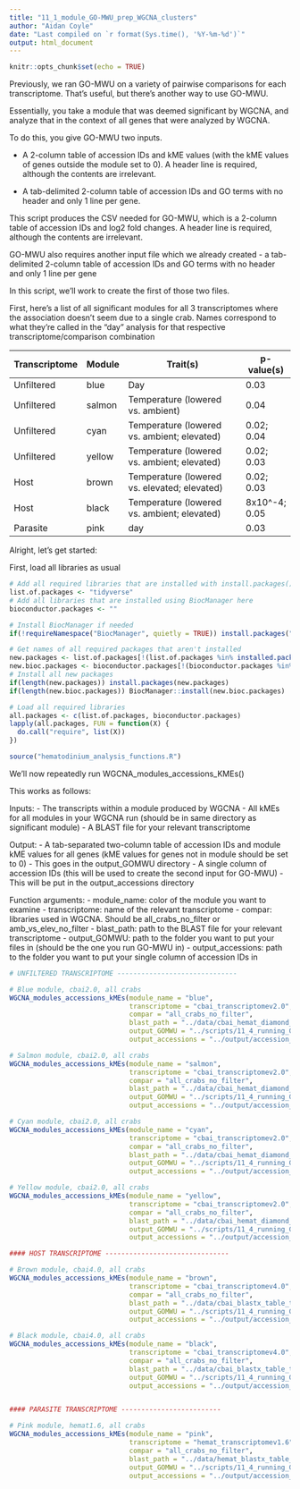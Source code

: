 ```yaml
---
title: "11_1_module_GO-MWU_prep_WGCNA_clusters"
author: "Aidan Coyle"
date: "Last compiled on `r format(Sys.time(), '%Y-%m-%d')`"
output: html_document
---
```


```r
knitr::opts_chunk$set(echo = TRUE)
```

Previously, we ran GO-MWU on a variety of pairwise comparisons for each transcriptome. That's useful, but there's another way to use GO-MWU.

Essentially, you take a module that was deemed significant by WGCNA, and analyze that in the context of all genes that were analyzed by WGCNA.

To do this, you give GO-MWU two inputs.

- A 2-column table of accession IDs and kME values (with the kME values of genes outside the module set to 0). A header line is required, although the contents are irrelevant.

- A tab-delimited 2-column table of accession IDs and GO terms with no header and only 1 line per gene.

This script produces the CSV needed for GO-MWU, which is a 2-column table of accession IDs and log2 fold changes. A header line is required, although the contents are irrelevant.

GO-MWU also requires another input file which we already created - a tab-delimited 2-column table of accession IDs and GO terms with no header and only 1 line per gene

In this script, we'll work to create the first of those two files.

First, here's a list of all significant modules for all 3 transcriptomes where the association doesn't seem due to a single crab. Names correspond to what they're called in the "day" analysis for that respective transcriptome/comparison combination


| Transcriptome | Module | Trait(s)                                     | p-value(s)    |
|---------------|--------|----------------------------------------------|---------------|
| Unfiltered    | blue   | Day                                          | 0.03          |
| Unfiltered    | salmon | Temperature (lowered vs. ambient)            | 0.04          |
| Unfiltered    | cyan   | Temperature (lowered vs. ambient; elevated)  | 0.02; 0.04    |
| Unfiltered    | yellow | Temperature (lowered vs. ambient; elevated)  | 0.02; 0.03    |
| Host          | brown  | Temperature (lowered vs. elevated; elevated) | 0.02; 0.03    |
| Host          | black  | Temperature (lowered vs. ambient; elevated)  | 8x10^-4; 0.05 |
| Parasite      | pink   | day                                          | 0.03          |

Alright, let's get started:

First, load all libraries as usual

```r
# Add all required libraries that are installed with install.packages() here
list.of.packages <- "tidyverse"
# Add all libraries that are installed using BiocManager here
bioconductor.packages <- ""

# Install BiocManager if needed
if(!requireNamespace("BiocManager", quietly = TRUE)) install.packages("BiocManager")

# Get names of all required packages that aren't installed
new.packages <- list.of.packages[!(list.of.packages %in% installed.packages()[, "Package"])]
new.bioc.packages <- bioconductor.packages[!(bioconductor.packages %in% installed.packages()[, "Package"])]
# Install all new packages
if(length(new.packages)) install.packages(new.packages)
if(length(new.bioc.packages)) BiocManager::install(new.bioc.packages)

# Load all required libraries
all.packages <- c(list.of.packages, bioconductor.packages)
lapply(all.packages, FUN = function(X) {
  do.call("require", list(X))
})

source("hematodinium_analysis_functions.R")

```


We'll now repeatedly run WGCNA_modules_accessions_KMEs()

This works as follows:


Inputs:
- The transcripts within a module produced by WGCNA
- All kMEs for all modules in your WGCNA run (should be in same directory as significant module)
- A BLAST file for your relevant transcriptome


Output:
  - A tab-separated two-column table of accession IDs and module kME values for all genes (kME values for genes not in module should be set to 0)
      - This goes in the output_GOMWU directory
  - A single column of accession IDs (this will be used to create the second input for GO-MWU)
      - This will be put in the output_accessions directory
      
Function arguments:
- module_name: color of the module you want to examine
- transcriptome: name of the relevant transcriptome
- compar: libraries used in WGCNA. Should be all_crabs_no_filter or amb_vs_elev_no_filter
- blast_path: path to the BLAST file for your relevant transcriptome
- output_GOMWU: path to the folder you want to put your files in (should be the one you run GO-MWU in)
- output_accessions: path to the folder you want to put your single column of accession IDs in

```r

# UNFILTERED TRANSCRIPTOME ------------------------------

# Blue module, cbai2.0, all crabs
WGCNA_modules_accessions_kMEs(module_name = "blue",
                              transcriptome = "cbai_transcriptomev2.0",
                              compar = "all_crabs_no_filter",
                              blast_path = "../data/cbai_hemat_diamond_blastx_table_transcriptome_v2.0.txt",
                              output_GOMWU = "../scripts/11_4_running_GOMWU/",
                              output_accessions = "../output/accession_n_GOids/WGCNA_modules/")

# Salmon module, cbai2.0, all crabs
WGCNA_modules_accessions_kMEs(module_name = "salmon",
                              transcriptome = "cbai_transcriptomev2.0",
                              compar = "all_crabs_no_filter",
                              blast_path = "../data/cbai_hemat_diamond_blastx_table_transcriptome_v2.0.txt",
                              output_GOMWU = "../scripts/11_4_running_GOMWU/",
                              output_accessions = "../output/accession_n_GOids/WGCNA_modules/")

# Cyan module, cbai2.0, all crabs
WGCNA_modules_accessions_kMEs(module_name = "cyan",
                              transcriptome = "cbai_transcriptomev2.0",
                              compar = "all_crabs_no_filter",
                              blast_path = "../data/cbai_hemat_diamond_blastx_table_transcriptome_v2.0.txt",
                              output_GOMWU = "../scripts/11_4_running_GOMWU/",
                              output_accessions = "../output/accession_n_GOids/WGCNA_modules/")

# Yellow module, cbai2.0, all crabs
WGCNA_modules_accessions_kMEs(module_name = "yellow",
                              transcriptome = "cbai_transcriptomev2.0",
                              compar = "all_crabs_no_filter",
                              blast_path = "../data/cbai_hemat_diamond_blastx_table_transcriptome_v2.0.txt",
                              output_GOMWU = "../scripts/11_4_running_GOMWU/",
                              output_accessions = "../output/accession_n_GOids/WGCNA_modules/")

#### HOST TRANSCRIPTOME -------------------------------

# Brown module, cbai4.0, all crabs
WGCNA_modules_accessions_kMEs(module_name = "brown",
                              transcriptome = "cbai_transcriptomev4.0",
                              compar = "all_crabs_no_filter",
                              blast_path = "../data/cbai_blastx_table_transcriptome_v4.0.txt",
                              output_GOMWU = "../scripts/11_4_running_GOMWU/",
                              output_accessions = "../output/accession_n_GOids/WGCNA_modules/")

# Black module, cbai4.0, all crabs
WGCNA_modules_accessions_kMEs(module_name = "black",
                              transcriptome = "cbai_transcriptomev4.0",
                              compar = "all_crabs_no_filter",
                              blast_path = "../data/cbai_blastx_table_transcriptome_v4.0.txt",
                              output_GOMWU = "../scripts/11_4_running_GOMWU/",
                              output_accessions = "../output/accession_n_GOids/WGCNA_modules/")


#### PARASITE TRANSCRIPTOME -------------------------

# Pink module, hemat1.6, all crabs
WGCNA_modules_accessions_kMEs(module_name = "pink",
                              transcriptome = "hemat_transcriptomev1.6",
                              compar = "all_crabs_no_filter",
                              blast_path = "../data/hemat_blastx_table_transcriptome_v1.6.txt",
                              output_GOMWU = "../scripts/11_4_running_GOMWU/",
                              output_accessions = "../output/accession_n_GOids/WGCNA_modules/")


```
